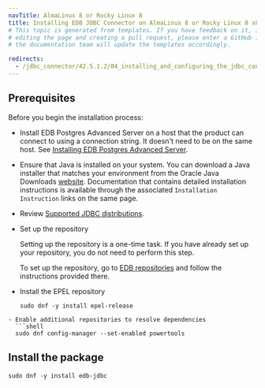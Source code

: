 ```yaml
---
navTitle: AlmaLinux 8 or Rocky Linux 8
title: Installing EDB JDBC Connector on AlmaLinux 8 or Rocky Linux 8 x86_64
# This topic is generated from templates. If you have feedback on it, instead of
# editing the page and creating a pull request, please enter a GitHub issue and
# the documentation team will update the templates accordingly.

redirects:
  - /jdbc_connector/42.5.1.2/04_installing_and_configuring_the_jdbc_connector/01_installing_the_connector_with_an_rpm_package/x86_amd64/jdbc42_other_linux8_x86
---
```


## Prerequisites

Before you begin the installation process:

- Install EDB Postgres Advanced Server on a host that the product can connect to using a connection string. It doesn't need to be on the same host. See [Installing EDB Postgres Advanced Server](/epas/latest/epas_inst_linux).

- Ensure that Java is installed on your system. You can download a Java installer that matches your environment from the Oracle Java Downloads [website](http://www.oracle.com/technetwork/java/javase/downloads/index.html). Documentation that contains detailed installation instructions is available through the associated `Installation Instruction` links on the same page.

- Review [Supported JDBC distributions](/jdbc_connector/latest/02_requirements_overview/#supported-jdk-distribution).

- Set up the repository

  Setting up the repository is a one-time task. If you have already set up your repository, you do not need to perform this step.

  To set up the repository, go to [EDB repositories](https://www.enterprisedb.com/repos-downloads) and follow the instructions provided there.

- Install the EPEL repository
  ```shell
  sudo dnf -y install epel-release
  ```

````
- Enable additional repositories to resolve dependencies
  ```shell
  sudo dnf config-manager --set-enabled powertools

````

## Install the package

```shell
sudo dnf -y install edb-jdbc
```
